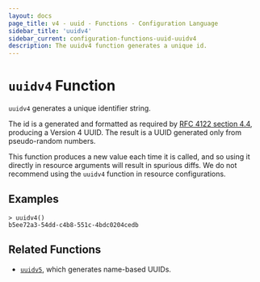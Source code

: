 ```yaml
---
layout: docs
page_title: v4 - uuid - Functions - Configuration Language
sidebar_title: 'uuidv4'
sidebar_current: configuration-functions-uuid-uuidv4
description: The uuidv4 function generates a unique id.
---
```


# `uuidv4` Function

`uuidv4` generates a unique identifier string.

The id is a generated and formatted as required by [RFC 4122 section
4.4](https://tools.ietf.org/html/rfc4122#section-4.4), producing a Version 4
UUID. The result is a UUID generated only from pseudo-random numbers.

This function produces a new value each time it is called, and so using it
directly in resource arguments will result in spurious diffs. We do not
recommend using the `uuidv4` function in resource configurations.

## Examples

```text
> uuidv4()
b5ee72a3-54dd-c4b8-551c-4bdc0204cedb
```

## Related Functions

- [`uuidv5`](/docs/from-1.5/functions/uuid/uuidv5), which generates name-based UUIDs.
